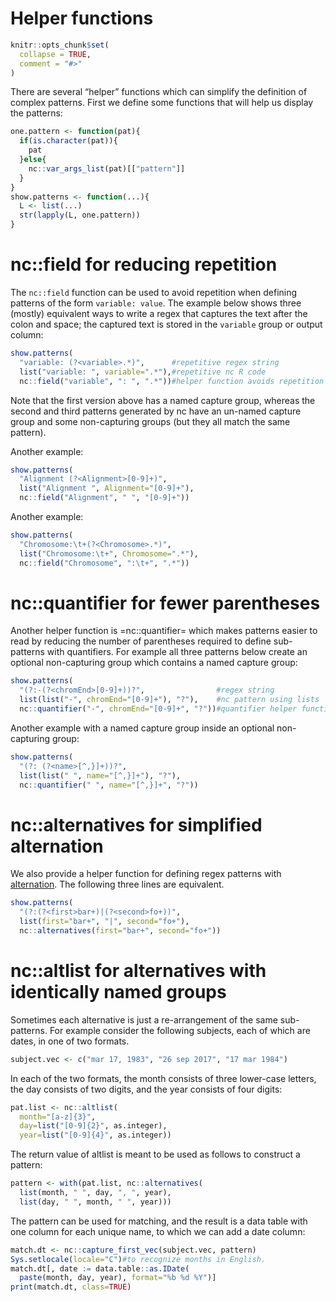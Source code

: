 <!--
%\VignetteEngine{knitr::knitr}
%\VignetteIndexEntry{vignette 5: Helper functions}
-->

# Helper functions

```r
knitr::opts_chunk$set(
  collapse = TRUE,
  comment = "#>"
)
```

There are several "helper" functions which can simplify the definition
of complex patterns. First we define some functions that will help us
display the patterns:

```r
one.pattern <- function(pat){
  if(is.character(pat)){
    pat
  }else{
    nc::var_args_list(pat)[["pattern"]]
  }
}
show.patterns <- function(...){
  L <- list(...)
  str(lapply(L, one.pattern))
}
```

# nc::field for reducing repetition

The `nc::field` function can be used to avoid repetition when defining
patterns of the form `variable: value`. The example below shows three
(mostly) equivalent ways to write a regex that captures the text after
the colon and space; the captured text is stored in the `variable`
group or output column:

```r
show.patterns(
  "variable: (?<variable>.*)",      #repetitive regex string
  list("variable: ", variable=".*"),#repetitive nc R code
  nc::field("variable", ": ", ".*"))#helper function avoids repetition
```

Note that the first version above has a named capture group, whereas
the second and third patterns generated by nc have an un-named capture
group and some non-capturing groups (but they all match the same
pattern).

Another example:

```r
show.patterns(
  "Alignment (?<Alignment>[0-9]+)",
  list("Alignment ", Alignment="[0-9]+"),
  nc::field("Alignment", " ", "[0-9]+"))
```

Another example:

```r
show.patterns(
  "Chromosome:\t+(?<Chromosome>.*)",
  list("Chromosome:\t+", Chromosome=".*"),
  nc::field("Chromosome", ":\t+", ".*"))
```

# nc::quantifier for fewer parentheses

Another helper function is =nc::quantifier= which makes patterns
easier to read by reducing the number of parentheses required to
define sub-patterns with quantifiers. For example all three patterns
below create an optional non-capturing group which contains a named
capture group:

```r
show.patterns(
  "(?:-(?<chromEnd>[0-9]+))?",                #regex string
  list(list("-", chromEnd="[0-9]+"), "?"),    #nc pattern using lists
  nc::quantifier("-", chromEnd="[0-9]+", "?"))#quantifier helper function
```

Another example with a named capture group inside an optional
non-capturing group:

```r
show.patterns(
  "(?: (?<name>[^,}]+))?",
  list(list(" ", name="[^,}]+"), "?"),
  nc::quantifier(" ", name="[^,}]+", "?"))
```

# nc::alternatives for simplified alternation

We also provide a helper function for defining regex patterns with
[alternation](https://www.regular-expressions.info/alternation.html). The
following three lines are equivalent.

```r
show.patterns(
  "(?:(?<first>bar+)|(?<second>fo+))",
  list(first="bar+", "|", second="fo+"),
  nc::alternatives(first="bar+", second="fo+"))
```

# nc::altlist for alternatives with identically named groups

Sometimes each alternative is just a re-arrangement of the same
sub-patterns. For example consider the following subjects, each of
which are dates, in one of two formats.

```r
subject.vec <- c("mar 17, 1983", "26 sep 2017", "17 mar 1984")
```

In each of the two formats, the month consists of three lower-case
letters, the day consists of two digits, and the year consists of
four digits:

```r
pat.list <- nc::altlist(
  month="[a-z]{3}",
  day=list("[0-9]{2}", as.integer),
  year=list("[0-9]{4}", as.integer))
```

The return value of altlist is meant to be used as follows to
construct a pattern:

```r
pattern <- with(pat.list, nc::alternatives(
  list(month, " ", day, ", ", year),
  list(day, " ", month, " ", year)))
```

The pattern can be used for matching, and the result is a data table
with one column for each unique name, to which we can add a date
column:

```r
match.dt <- nc::capture_first_vec(subject.vec, pattern)
Sys.setlocale(locale="C")#to recognize months in English.
match.dt[, date := data.table::as.IDate(
  paste(month, day, year), format="%b %d %Y")]
print(match.dt, class=TRUE)
```

